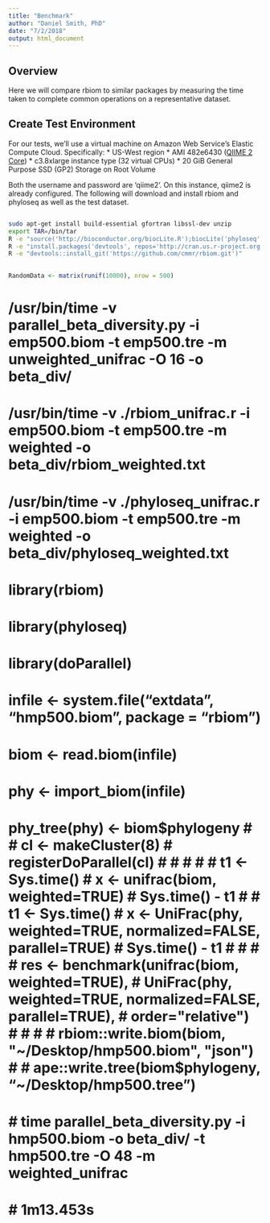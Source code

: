 ```yaml
---
title: "Benchmark"
author: "Daniel Smith, PhD"
date: "7/2/2018"
output: html_document
---
```


## Overview

Here we will compare rbiom to similar packages by measuring the time taken to complete common operations on a representative dataset.

## Create Test Environment

For our tests, we'll use a virtual machine on Amazon Web Service's Elastic Compute Cloud. Specifically:
* US-West region
* AMI 482e6430 ([QIIME 2 Core](https://s3-us-west-2.amazonaws.com/qiime2-data/distro/core/aws-amis.txt))
* c3.8xlarge instance type (32 virtual CPUs)
* 20 GiB General Purpose SSD (GP2) Storage on Root Volume

Both the username and password are 'qiime2'. On this instance, qiime2 is already configured. The following will download and install rbiom and phyloseq as well as the test dataset.

```bash

sudo apt-get install build-essential gfortran libssl-dev unzip
export TAR=/bin/tar
R -e "source('http://bioconductor.org/biocLite.R');biocLite('phyloseq')"
R -e "install.packages('devtools', repos='http://cran.us.r-project.org');"
R -e "devtools::install_git('https://github.com/cmmr/rbiom.git')"
 
```



```r

RandomData <- matrix(runif(10000), nrow = 500)

```



# /usr/bin/time -v parallel_beta_diversity.py -i emp500.biom -t emp500.tre -m unweighted_unifrac -O 16 -o beta_div/
# /usr/bin/time -v ./rbiom_unifrac.r -i emp500.biom -t emp500.tre -m weighted -o beta_div/rbiom_weighted.txt
# /usr/bin/time -v ./phyloseq_unifrac.r -i emp500.biom -t emp500.tre -m weighted -o beta_div/phyloseq_weighted.txt
# 



# library(rbiom)
# library(phyloseq)
# library(doParallel)
# 
# infile <- system.file("extdata", "hmp500.biom", package = "rbiom")
# 
# biom <- read.biom(infile)
# 
# phy  <- import_biom(infile)
# phy_tree(phy) <- biom$phylogeny
# 
# cl <- makeCluster(8)
# registerDoParallel(cl)
# 
# 
# 
# 
# t1 <- Sys.time()
# x <- unifrac(biom, weighted=TRUE)
# Sys.time() - t1
# 
# t1 <- Sys.time()
# x <- UniFrac(phy, weighted=TRUE, normalized=FALSE, parallel=TRUE)
# Sys.time() - t1
# 
# 
# 
# res <- benchmark(unifrac(biom, weighted=TRUE),
#                  UniFrac(phy, weighted=TRUE, normalized=FALSE, parallel=TRUE),
#                  order="relative")
# 
# 
# # rbiom::write.biom(biom, "~/Desktop/hmp500.biom", "json")
# # ape::write.tree(biom$phylogeny, "~/Desktop/hmp500.tree")
# # time parallel_beta_diversity.py -i hmp500.biom -o beta_div/ -t hmp500.tre -O 48 -m weighted_unifrac
# # 1m13.453s
# 
